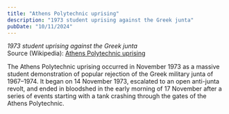 ```yaml
---
title: "Athens Polytechnic uprising"
description: "1973 student uprising against the Greek junta"
pubDate: "10/11/2024"
---
```


*1973 student uprising against the Greek junta*  
Source (Wikipedia): [Athens Polytechnic uprising][1]

The Athens Polytechnic uprising occurred in November 1973 as a massive student demonstration of popular rejection of the Greek military junta of 1967–1974. It began on 14 November 1973, escalated to an open anti-junta revolt, and ended in bloodshed in the early morning of 17 November after a series of events starting with a tank crashing through the gates of the Athens Polytechnic.

[1]: https://en.wikipedia.org/wiki/Athens_Polytechnic_uprising
